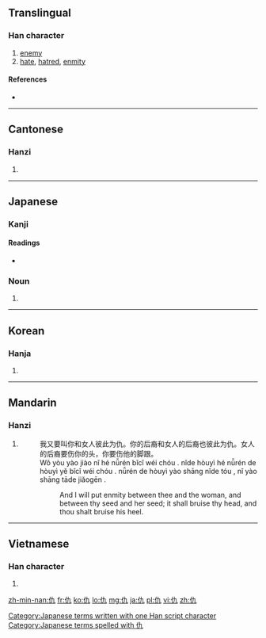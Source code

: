 {{also|讐}}
==Translingual==

===Han character===
{{Han char|rn=9|rad=人|as=02|sn=4|four=2421<sub>7</sub>|canj=人大弓 (OKN)|ids=⿰[[亻]][[九]]}}

# [[enemy]]
# [[hate]], [[hatred]], [[enmity]]

====References====
* {{Han ref|kx=0091.150|dkj=00355|dj=0193.070|hdz=10109.030|uh=4EC7|ud=20167|bh=A4B3|bd=42163}}

----

==Cantonese==

===Hanzi===
{{yue-hanzi|jyut=|y=chau4, kau4 sau4}}

# {{defn|lang=yue|sort=人02}}

----

==Japanese==

===Kanji===
{{ja-kanji|grade=|rs=人02}}

====Readings====
* {{ja-readings|on=[[きゅう]] (kyū), [[ぐ]] (gu)|kun=[[あだ]] (ada), [[かたき]] (kataki)}}

===Noun===
{{ja-noun|k|hira=かたき|rom=kataki}} 

# {{alternative form of|敵|lang=ja}}

[[Category:Japanese terms written with one Han script character]]
[[Category:Japanese terms spelled with 仇]]

{{attention|ja|suffix too}}
----

==Korean==

===Hanja===
{{ko-hanja|hangeul=구|rv=gu|mr=ku}}

# {{defn|lang=ko|sort=人02}}

----

==Mandarin==

===Hanzi===
{{cmn-hanzi|pin=[[chóu]] ([[chou2]]), [[qiú]] ([[qiu2]])|wg=ch'ou<sup>2</sup>, ch'iu<sup>2</sup>}}

# {{defn|lang=cmn|sort=人02}}
#: 我又要叫你和女人彼此为仇。你的后裔和女人的后裔也彼此为仇。女人的后裔要伤你的头，你要伤他的脚跟。
#: Wǒ yòu yào jiào nǐ hé nǚrén bǐcǐ wéi chóu . nǐde hòuyì hé nǚrén de hòuyì yĕ bǐcǐ wéi chóu . nǚrén de hòuyì yào shāng nǐde tóu , nǐ yào shāng tāde jiǎogēn . 
#:: And I will put enmity between thee and the woman, and between thy seed and her seed; it shall bruise thy head, and thou shalt bruise his heel. 

----

==Vietnamese==

===Han character===
{{vi-hantu|[[cừu]]|rs=人02}}

# {{defn|lang=vi|sort=人02}}

[[zh-min-nan:仇]]
[[fr:仇]]
[[ko:仇]]
[[lo:仇]]
[[mg:仇]]
[[ja:仇]]
[[pl:仇]]
[[vi:仇]]
[[zh:仇]]